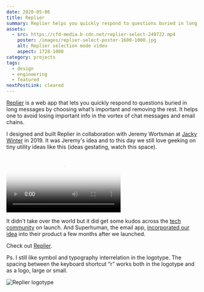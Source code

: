 ```yaml
---
date: 2020-05-06
title: Replier
summary: Replier helps you quickly respond to questions buried in long messages by choosing what’s important and removing the rest. A text utility app created in collaboration with Jeremy Wortsman in 2020.
assets:
  - src: https://cfd-media.b-cdn.net/replier-select-240722.mp4
    poster: /images/replier-select-poster-1600-1000.jpg
    alt: Replier selection mode video
    aspect: 1728-1080
category: projects
tags:
  - design
  - engineering
  - featured
nextPostLink: cleared
---
```


[Replier](https://www.replier.app/) is a web app that lets you quickly respond to questions buried in long messages by choosing what’s important and removing the rest. It helps one to avoid losing important info in the vortex of chat messages and email chains.

I designed and built Replier in collaboration with Jeremy Wortsman at [Jacky Winter](https://www.jackywinter.com/projects) in 2019. It was Jeremy's idea and to this day we still love geeking on tiny utility ideas like this (ideas gestating, watch this space).

<Video
  src="https://cfd-media.b-cdn.net/replier-demo-jeremy.mp4"
  poster="/images/replier-card.jpg"
  aspect="900-900"
  caption="Jeremy's release demo for Replier"
/>

It didn't take over the world but it did get some kudos across the [tech](https://x.com/destraynor/status/1262126305241432065) [community](https://x.com/fredericrenken/status/1260638631028420608) on launch. And Superhuman, the email app, [incorporated our idea](https://x.com/Superhuman/status/1291496025547370496) into their product a few months after we launched.

Check out [Replier](https://www.replier.app/).

Ps. I still like symbol and typography interrelation in the logotype. The spacing between the keyboard shortcut “r” works both in the logotype and as a logo, large or small.

<Image
  src="/images/replier-logos-1920-1080.jpg"
  alt="Replier logotype"
  aspect="1920-1080"
/>
